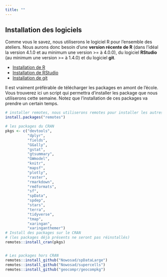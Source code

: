 ```yaml
---
title: ""
---
```


## Installation des logiciels

Comme vous le savez, nous utiliserons le logiciel R pour l'ensemble des ateliers. Nous aurons donc besoin d'une **version récente de R** (dans l'idéal la version 4.1.0 et au minimum une version >= à 4.0.0), du logiciel **RStudio** (au minimum une version >= à 1.4.0) et du logiciel **git**.

-   [Installation de R](https://cran.r-project.org/)
-   [Installation de RStudio](https://www.rstudio.com/products/rstudio/download/#download)
-   [Installation de git](https://git-scm.com/book/fr/v2/D%C3%A9marrage-rapide-Installation-de-Git)

Il est vraiment préférable de télécharger les packages en amont de l'école. Vous trouverez ici un script qui permettra d'installer les package que nous utiliserons cette semaine. Notez que l'installation de ces packages va prendre un certain temps.


```r
# installer remotes, nous utiliserons remotes pour installer les autres packages
install.packages("remotes")

# les packages du CRAN
pkgs <- c("devtools",
          "dplyr", 
          "fields",
          "GGally", 
          "gstat", 
          "gtsummary", 
          "GWmodel", 
          "knitr", 
          "mapsf", 
          "plotly",
          "raster",
          "rmarkdown", 
          "rmdformats",
          "sf",
          "spData",
          "spdep", 
          "stars",
          "terra", 
          "tidyverse", 
          "tmap",
          "xaringan", 
          "xaringanthemer")
# Install des packages sur le CRAN
# (les packages déjà présents ne seront pas réinstallés)
remotes::install_cran(pkgs)


# Les packages hors CRAN
remotes::install_github("Nowosad/spDataLarge")
remotes::install_github("Nowosad/supercells")
remotes::install_github("geocompr/geocompkg")
```
